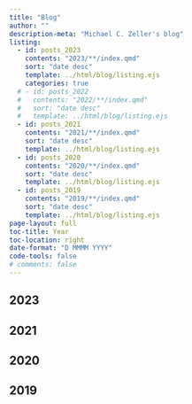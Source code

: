 ```yaml
---
title: "Blog"
author: ""
description-meta: "Michael C. Zeller's blog"
listing:
  - id: posts_2023
    contents: "2023/**/index.qmd"
    sort: "date desc"
    template: ../html/blog/listing.ejs
    categories: true
  # - id: posts_2022
  #   contents: "2022/**/index.qmd"
  #   sort: "date desc"
  #   template: ../html/blog/listing.ejs
  - id: posts_2021
    contents: "2021/**/index.qmd"
    sort: "date desc"
    template: ../html/blog/listing.ejs
  - id: posts_2020
    contents: "2020/**/index.qmd"
    sort: "date desc"
    template: ../html/blog/listing.ejs
  - id: posts_2019
    contents: "2019/**/index.qmd"
    sort: "date desc"
    template: ../html/blog/listing.ejs
page-layout: full
toc-title: Year
toc-location: right
date-format: "D MMMM YYYY"
code-tools: false
# comments: false
---
```


## 2023

:::{#posts_2023}
:::

<!-- ## 2022 -->

<!-- :::{#posts_2022} -->
<!-- ::: -->

## 2021
 
:::{#posts_2021}
:::

## 2020

:::{#posts_2020}
:::

## 2019

:::{#posts_2019}
:::

<!-- ## 2018 -->

<!-- :::{#posts_2018} -->
<!-- ::: -->
